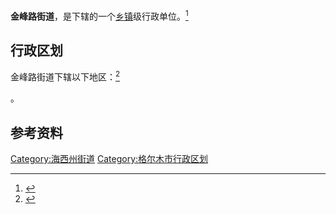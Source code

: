 {{中国乡级行政区|63/28/01/003/000}}

'''金峰路街道'''，是{{PRC admin/fullname|63/28/01/003/000|3}}下辖的一个[[乡镇|乡镇]]级行政单位。<ref>{{PRC admin/ref sgc|{{PRC admin/parent|63/28/01/003/000}}}}</ref>

== 行政区划 ==

金峰路街道下辖以下地区：<ref>{{PRC admin/ref sgc|63/28/01/003/000}}</ref>

{{PRC admin/children|63/28/01/003/000}}。

== 参考资料 ==

{{reflist}}

{{青海省海西蒙古族藏族自治州格尔木市行政区划}}
{{青海行政区划小作品}}

[[Category:海西州街道|Category:海西州街道]]
[[Category:格尔木市行政区划|Category:格尔木市行政区划]]